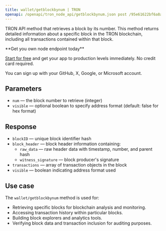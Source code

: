 ---
title: wallet/getblockbynum | TRON
openapi: /openapi/tron_node_api/getblockbynum.json post /95e61622bf6a8af293978377718e3b77/wallet/getblockbynum
---

TRON API method that retrieves a block by its number. This method returns detailed information about a specific block in the TRON blockchain, including all transactions contained within that block.

<Check>
**Get you own node endpoint today**

[Start for free](https://console.chainstack.com/) and get your app to production levels immediately. No credit card required.

You can sign up with your GitHub, X, Google, or Microsoft account.
</Check>


## Parameters

* `num` — the block number to retrieve (integer)
* `visible` — optional boolean to specify address format (default: false for hex format)

## Response

* `blockID` — unique block identifier hash
* `block_header` — block header information containing:
  * `raw_data` — raw header data with timestamp, number, and parent hash
  * `witness_signature` — block producer's signature
* `transactions` — array of transaction objects in the block
* `visible` — boolean indicating address format used

## Use case

The `wallet/getblockbynum` method is used for:

* Retrieving specific blocks for blockchain analysis and monitoring.
* Accessing transaction history within particular blocks.
* Building block explorers and analytics tools.
* Verifying block data and transaction inclusion for auditing purposes.